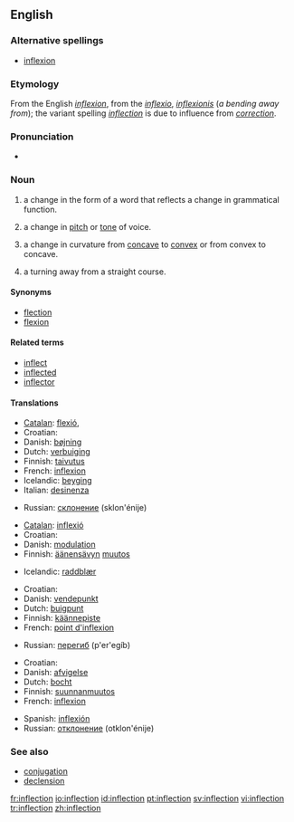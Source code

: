 {{selfref|For inflection templates, see [[Wiktionary:Inflection templates]].}}
==English==
{{wikipedia}}

===Alternative spellings===
*[[inflexion]]

===Etymology===
From the English ''[[inflexion]]'', from the {{L.}} ''[[inflexio]]'', ''[[inflexionis]]'' (''a bending away from''); the variant spelling ''[[inflection]]'' is due to influence from ''[[correction]]''.

===Pronunciation===
*{{audio|en-us-inflection.ogg|Audio (US)}}

===Noun===
{{en-noun|s|-}}

# {{grammar}} a change in the form of a word that reflects a change in grammatical function.
# a change in [[pitch]] or [[tone]] of voice.
# {{context|math}} a change in curvature from [[concave]] to [[convex]] or from convex to concave.
# a turning away from a straight course.

====Synonyms====
*[[flection]]
*[[flexion]]

====Related terms====
*[[inflect]]
*[[inflected]]
*[[inflector]]

====Translations====
{{trans-top|a change in the form of a word that reflects a change in grammatical function}}
*[[Catalan]]: [[flexió]], {{f}}
*Croatian: {{t|hr|fleksija|f}}
*Danish: [[bøjning]]
*Dutch: [[verbuiging]] {{f}}
*Finnish: [[taivutus]]
*French: [[inflexion]]
*Icelandic: [[beyging]] {{f}}
*Italian: [[desinenza]] {{f}}
{{trans-mid}}
*Russian: [[склонение]] (sklon'énije) {{n}}
{{trans-bottom}}

{{trans-top|a change in pitch or tone of voice}}
*[[Catalan]]: [[inflexió]] {{f}}
*Croatian: {{t|hr|infleksija|f}}
*Danish: [[modulation]]
*Finnish: [[äänensävy|äänensävyn]] [[muutos]]
{{trans-mid}}
*Icelandic: [[raddblær]] {{m}}
{{trans-bottom}}

{{trans-top|a change in curvature from concave to convex or from convex to concave}}
*Croatian: {{t|hr|infleksija|f}}
*Danish: [[vendepunkt]]
*Dutch: [[buigpunt]] {{n}}
*Finnish: [[käännepiste]]
*French: [[point d'inflexion]]
{{trans-mid}}
*Russian: [[перегиб]] (p'er'egíb) {{n}}
{{trans-bottom}}

{{trans-top|a turning away from a straight course}}
*Croatian: {{t|hr|otklon|m}}
*Danish: [[afvigelse]]
*Dutch: [[bocht]]
*Finnish: [[suunnanmuutos]]
*French: [[inflexion]]
{{trans-mid}}
*Spanish: [[inflexión]]
*Russian: [[отклонение]] (otklon'énije) {{n}}
{{trans-bottom}}

===See also===
*[[conjugation]]
*[[declension]]

[[fr:inflection]]
[[io:inflection]]
[[id:inflection]]
[[pt:inflection]]
[[sv:inflection]]
[[vi:inflection]]
[[tr:inflection]]
[[zh:inflection]]